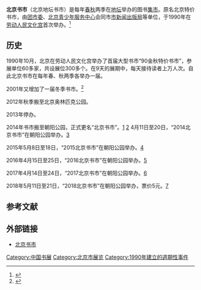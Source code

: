 '''北京书市'''（北京地坛书市）是每年[[春|春]][[秋|秋]]两季在[[地坛|地坛]]举办的图书[[集市|集市]]。原名北京特价书市，由[[中国共产主义青年团北京市委员会|团市委]]、[[北京青少年服务中心|北京青少年服务中心]]会同市[[北京市新闻出版局|市新闻出版局]]等单位，于1990年在[[劳动人民文化宫|劳动人民文化宫]]首次举办。<ref>{{cite news|title=22年地坛书市告别京城|url=http://www.fawan.com.cn/html/2013-05/02/content_427355.htm|publisher=法制晚报|date=2013-05-02}}{{dead link|date=2017年11月 |bot=InternetArchiveBot |fix-attempted=yes }}</ref>

==历史==
1990年10月，北京在劳动人民文化宫举办了首届大型书市“90金秋特价书市”，参展单位60多家，共设展位300多个。在9天的展期中，每天接待读者上万人次。自此北京书市在每年春、秋两季各举办一届。

2001年又增加了一届冬季书市。<ref>{{cite|title=北京书市简介|url=http://www.beijingshushi.org/books/d_news.asp?ID=40|accessdate=2013-05-07|archive-date=2012-05-17|archive-url=https://web.archive.org/web/20120517073730/http://www.beijingshushi.org/books/d_news.asp?ID=40|dead-url=yes}}</ref>

2012年秋季搬至北京奥林匹克公园。

2013年停办。

2014年书市搬至朝阳公园，正式更名“北京书市”。[http://news.sina.cn/?sa=t124d11765293v71&from=wap] [http://beijing.qianlong.com/2017/0414/1603212.shtml]{{Wayback|url=http://beijing.qianlong.com/2017/0414/1603212.shtml |date=20170501131235 }} 4月11日至20日，“2014北京书市”在朝阳公园举办。[http://www.chinanews.com/tp/hd2011/2014/04-11/333468.shtml]{{Wayback|url=http://www.chinanews.com/tp/hd2011/2014/04-11/333468.shtml |date=20140412083417 }}

2015年5月8日至18日，“2015北京书市”在朝阳公园举办。[http://culture.people.com.cn/n/2015/0509/c1013-26972942.html]

2016年4月15日至25日，“2016北京书市”在朝阳公园举办。[http://www.xinhuanet.com/politics/2016-04/13/c_128891982.htm]

2017年4月14日至24日，“2017北京书市”在朝阳公园举办。[http://www.xinhuanet.com/local/2017-04/12/c_129530770.htm] {{Wayback|url=http://www.xinhuanet.com/local/2017-04/12/c_129530770.htm |date=20210524162324 }}

2018年5月11日至21日，“2018北京书市”在朝阳公园举办，票价5元。[http://book.people.com.cn/n1/2018/0504/c68880-29965510.html]{{Wayback|url=http://book.people.com.cn/n1/2018/0504/c68880-29965510.html |date=20180506052006 }}

== 参考文献 ==
{{Reflist}}

==外部链接==
* [http://www.beijingshushi.org/ 北京书市]{{Wayback|url=http://www.beijingshushi.org/ |date=20130515223606 }}

[[Category:中国书展|Category:中国书展]]
[[Category:北京市展览|Category:北京市展览]]
[[Category:1990年建立的週期性事件|Category:1990年建立的週期性事件]]